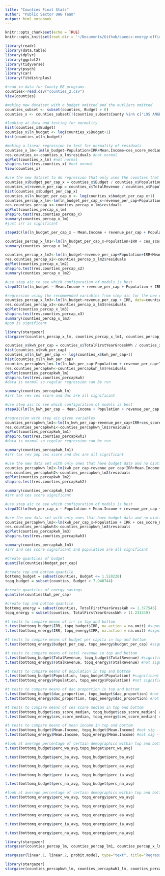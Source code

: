```yaml
---
title: "Counties Final Stats"
author: "Public Sector UWG Team"
output: html_notebook
---
```


```r
knitr::opts_chunk$set(echo = TRUE)
knitr::opts_knit$set(root.dir = '~/Documents/Github/caeecc-energy-efficiency/for github/data')
```

```r
library(readr)
library(data.table)
library(dplyr)
library(ggplot2)
library(tidyverse)
library(psych)
library(car)
library(fitdistrplus)
```

```r
#read in data for County EE programs 
counties<-read.csv("counties_2.csv")
View(counties)
```

```r
#making new datatset with o budget omitted and the outliers omitted
counties_subset <- subset(counties, Budget > 0)
counties_x <- counties_subset[!(counties_subset$County %in% c("LOS ANGELES", "SAN FRANCISCO", "SAN DIEGO", "SANTA CLARA")),]

#looking at data and testing for normality
hist(counties_x$Budget)
counties_x$ln_budget <- log(counties_x$Budget+1)
hist(counties_x$ln_budget)

#making a linear regression to test for normality of residuals
counties_x_lm<-lm(ln_budget~Population+IRR+Mean.Income+ces_score_median, data=counties_x)
res.counties_x<-counties_x_lm$residuals #not normal
qqPlot(counties_x_lm) #not normal
shapiro.test(res.counties_x) #not normal
View(counties_x)
```

```r
#use the new dataset to do regression that only uses the counties that have budget and get rid of the outliers
counties_x$budget_per_cap_x = counties_x$Budget / counties_x$Population
counties_x$revenue_per_cap = counties_x$TotalRevenue / counties_x$Population
hist(counties_x$budget_per_cap_x)
counties_x$ln_budget_per_cap_x <- log(counties_x$budget_per_cap_x+1)
counties_percap_x_lm<-lm(ln_budget_per_cap_x~revenue_per_cap+Population+IRR+Mean.Income+dac_proportion+X..OBF.Budget+X..Resource.Budget, data=counties_x)
res.counties_percap_x<-counties_percap_x_lm$residuals
qqPlot(counties_percap_x_lm)
shapiro.test(res.counties_percap_x) 
summary(counties_percap_x_lm)
#just irr is significant 
```

```r
stepAIC(lm(ln_budget_per_cap_x ~ Mean.Income + revenue_per_cap + Population+ IRR + ces_score_median + dac_proportion + X..OBF.Budget + X..Resource.Budget, data = counties_x))
```

```r
counties_percap_x_lm1<-lm(ln_budget_per_cap_x~Population+IRR + ces_score_median + dac_proportion + X..OBF.Budget, data=counties_x)
summary(counties_percap_x_lm1)
```

```r
counties_percap_x_lm2<-lm(ln_budget~revenue_per_cap+Population+IRR+Mean.Income+dac_proportion+X..OBF.Budget+X..Resource.Budget, data=counties_x)
res.counties_percap_x2<-counties_percap_x_lm2$residuals
qqPlot(counties_percap_x_lm2)
shapiro.test(res.counties_percap_x2) 
summary(counties_percap_x_lm2)
```

```r
#use step aic to see which configuration of models is best
stepAIC(lm(ln_budget ~ Mean.Income + revenue_per_cap + Population + IRR + ces_score_median + dac_proportion + X..OBF.Budget + X..Resource.Budget, data = counties_x))
```

```r
#regression using the recommended variables from step aic for the new dataset
counties_percap_x_lm3<-lm(ln_budget~revenue_per_cap + IRR, data=counties_x)
res.counties_percap_x3<-counties_percap_x_lm3$residuals
qqPlot(counties_percap_x_lm3)
shapiro.test(res.counties_percap_x3) 
summary(counties_percap_x_lm3)
#pop is significant
```

```r
library(stargazer)
stargazer(counties_percap_x_lm, counties_percap_x_lm1, counties_percap_x_lm2, counties_percap_x_lm3, type="text", title="Linear Regression Results Budget Data", align=TRUE, dep.var.labels=c("Log of Budget Per Capita","Log of Budget"),omit.stat=c("LL","ser","f"), no.space=TRUE)
```

```r
counties_x$kwh_per_cap = counties_x$TotalFirstYearGrosskWh / counties_x$Population
hist(counties_x$kwh_per_cap)
counties_x$ln_kwh_per_cap <- log(counties_x$kwh_per_cap+1)
hist(counties_x$ln_kwh_per_cap)
counties_percapkwh_lm<-lm(ln_kwh_per_cap~Population + revenue_per_cap+IRR+Mean.Income+dac_proportion + X..OBF.Budget + X..Resource.Budget, data=counties_x)
res.counties_percapkwh<-counties_percapkwh_lm$residuals
qqPlot(counties_percapkwh_lm)
shapiro.test(res.counties_percapkwh) 
#data is normal so regular regression can be run

summary(counties_percapkwh_lm)
#irr tax rev ces score and dac are all significant 
```

```r
#use step aic to see which configuration of models is best
stepAIC(lm(ln_kwh_per_cap ~ Mean.Income + Population + revenue_per_cap + IRR + ces_score_median + dac_proportion + X..OBF.Budget + X..Resource.Budget, data = counties_x))
```
```r
#regression with step aic given variables
counties_percapkwh_lm1<-lm(ln_kwh_per_cap~revenue_per_cap+IRR+ces_score_median+dac_proportion, data=counties_x)
res.counties_percapkwh1<-counties_percapkwh_lm1$residuals
qqPlot(counties_percapkwh_lm1)
shapiro.test(res.counties_percapkwh1) 
#data is normal so regular regression can be run

summary(counties_percapkwh_lm1)
#irr tax rev pop ces score and dac are all significant 
```

```r
#use the new data set with only ones that have budget data and no oiutliers to look at regression for energy savings using all the variables and look out normality assumptions
counties_percapkwh_lm2<-lm(kwh_per_cap~revenue_per_cap+IRR+Mean.Income+ces_score_median+dac_proportion+X..OBF.Budget+X..Resource.Budget, data=counties_x)
res.counties_percapkwh2<-counties_percapkwh_lm2$residuals
qqPlot(counties_percapkwh_lm2)
shapiro.test(res.counties_percapkwh2) 

summary(counties_percapkwh_lm2)
#irr and ces score significant
```
```r
#use step aic to see which configuration of models is best
stepAIC(lm(kwh_per_cap_x ~ Population + Mean.Income + revenue_per_cap + IRR + ces_score_median + dac_proportion + X..OBF.Budget + X..Resource.Budget, data = counties_x))
```

```r
#use the new data set with only ones that have budget data and no oiutliers to look at regression for energy savings using all the variables and look out normality assumptions
counties_percapkwh_lm3<-lm(kwh_per_cap_x~Population + IRR + ces_score_median + dac_proportion, data=counties_x)
res.counties_percapkwh3<-counties_percapkwh_lm3$residuals
qqPlot(counties_percapkwh_lm3)
shapiro.test(res.counties_percapkwh3) 

summary(counties_percapkwh_lm3)
#irr and ces score significant and population are all significant
```

```r
#Create quantiles of budget
quantile(counties$budget_per_cap)

#create top and bottom quantile
bottomq_budget = subset(counties, Budget <= 1.528228)
topq_budget = subset(counties, Budget > 7.940744)
```

```r
#create quantiles of energy savings
quantile(counties$kwh_per_cap)

#create top and bottom quantile
bottomq_energy = subset(counties, TotalFirstYearGrosskWh <= 1.377546)
topq_energy = subset(counties, TotalFirstYearGrosskWh > 11.231349)
```

```r
#t tests to compare means of irr in top and bottom
t.test(bottomq_budget$IRR, topq_budget$IRR, na.action = na.omit) #super sig--> makes sense because only real significance in regression
t.test(bottomq_energy$IRR, topq_energy$IRR, na.action = na.omit) #significant

#t tests to compare means of budget per capita in top and bottom
t.test(bottomq_energy$budget_per_cap, topq_energy$budget_per_cap) #significant -> this more important cuz shoes relationship between energy and budget

#t tests to compare means of total revenue in top and bottom
t.test(bottomq_budget$TotalRevenue, topq_budget$TotalRevenue) #significant
t.test(bottomq_energy$TotalRevenue, topq_energy$TotalRevenue) #not significant

#t tests to compare means of population in top and bottom
t.test(bottomq_budget$Population, topq_budget$Population) #significant
t.test(bottomq_energy$Population, topq_energy$Population) #not significant, not different 

#t tests to compare means of dac proportion in top and bottom
t.test(bottomq_budget$dac_proportion, topq_budget$dac_proportion) #not significant--> not significant in regressions
t.test(bottomq_energy$dac_proportion, topq_energy$dac_proportion) #not significant

#t tests to compare means of ces score median in top and bottom
t.test(bottomq_budget$ces_score_median, topq_budget$ces_score_median) #not significant --> makes sense because not significant with budget in regression
t.test(bottomq_energy$ces_score_median, topq_energy$ces_score_median) #not significant

#t tests to compare means of mean income in top and bottom
t.test(bottomq_budget$Mean.Income, topq_budget$Mean.Income) #not sig --> makes sense because not significant in any of the regressions
t.test(bottomq_energy$Mean.Income, topq_energy$Mean.Income) #not sig --> makes sense because not significant in any of the regressions
```

```r
#look at average percentage of certain demographics within top and bottom quantile based on budget per cap
t.test(bottomq_budget$perc_wa_avg,topq_budget$perc_wa_avg)

t.test(bottomq_budget$perc_ba_avg, topq_budget$perc_ba_avg)

t.test(bottomq_budget$perc_aa_avg, topq_budget$perc_aa_avg)

t.test(bottomq_budget$perc_ia_avg, topq_budget$perc_ia_avg)

t.test(bottomq_budget$perc_na_avg, topq_budget$perc_na_avg)

```

```r
#look at average percentage of certain demographics within top and bottom quantile based on kwh per cap
t.test(bottomq_energy$perc_wa_avg, topq_energy$perc_wa_avg)

t.test(bottomq_energy$perc_ba_avg, topq_energy$perc_ba_avg)

t.test(bottomq_energy$perc_aa_avg, topq_energy$perc_aa_avg)

t.test(bottomq_energy$perc_ia_avg, topq_energy$perc_ia_avg)

t.test(bottomq_energy$perc_na_avg, topq_energy$perc_na_avg)
```

```r
library(stargazer)
stargazer(counties_percap_lm, counties_percap_lm1, counties_percap_x_lm, counties_percap_x_lm1, counties_percap_x_lm2, type="text", title="Linear Regression Results Budget Data", align=TRUE, dep.var.labels=c("Full Log of Budget Per Capita","Subset Log of Budget Per Capita"),omit.stat=c("LL","ser","f"), no.space=TRUE)
```

```r
stargazer(linear.1, linear.2, probit.model, type="text", title="Regression Results", align=TRUE,  covariate.labels=c("Handling of Complaints","No Special Privileges", "Opportunity to Learn","Performance-Based Raises","Too Critical","Advancement"), omit.stat=c("LL","ser","f"), no.space=TRUE)
```

```r
library(stargazer)
stargazer(counties_percapkwh_lm, counties_percapkwh1_lm, counties_percapkwh_lm_x, counties_percapkwh_lm_x1, counties_percapkwh_lm_x2, type="text", title="Linear Regression Results Energy Savings Data", dep.var.labels=c("Full Log of Energy Savings Per Capita","Subset Log of Energy Savings Per Capita"), align=TRUE, omit.stat=c("LL","ser","f"), no.space=TRUE)
```

